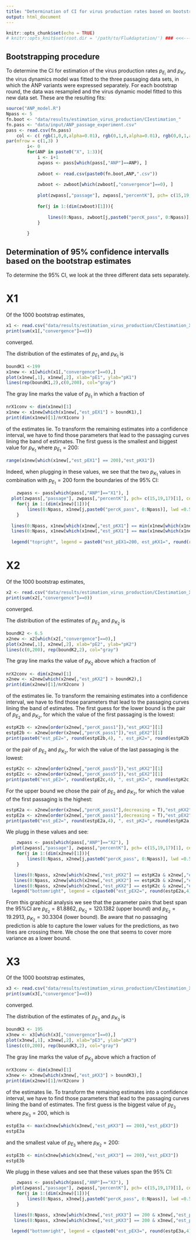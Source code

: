 ```yaml
---
title: "Determination of CI for virus production rates based on bootstrapping"
output: html_document
---
```


```r
knitr::opts_chunk$set(echo = TRUE)
# knitr::opts_knit$set(root.dir = '/path/to/FluAdaptation/') ### <<<--- you have to add the path to the folder on your machine here and uncomment this line!!!
```

## Bootstrapping procedure

To determine the CI for estimation of the virus production rates $p_{E_i}$ and $p_{K_i}$, the virus dynamics model was fitted to the three passaging data sets, in which the ANP variants were expressed separately. For each bootstrap round, the data was resampled and the virus dynamic model fitted to this new data set. These are the resulting fits:

```r
source("ANP_model.R")
Npass <- 5
fn.boot <- "data/results/estimation_virus_production/CIestimation_"
fn.pass <- "data/input/ANP_passage_experiment.csv"
pass <- read.csv(fn.pass)
	col <- c( rgb(1,0,0,alpha=0.01), rgb(0,1,0,alpha=0.01), rgb(0,0,1,alpha=0.01))
par(mfrow = c(1,3) )
		i<- 0
		for(ANP in paste0("X", 1:3)){
			i <- i+1
			zwpass <- pass[which(pass[,"ANP"]==ANP), ]
			
			zwboot <- read.csv(paste0(fn.boot,ANP,".csv"))
			
			zwboot <- zwboot[which(zwboot[,"convergence"]==0), ]
			
			plot(zwpass[,"passage"], zwpass[,"percentK"], pch= c(15,19,17)[i], col = c("red", "green", "blue")[i], xlab="passage", ylab="% K virus", ylim=c(0,100), main=ANP )
			
			for(j in 1:(dim(zwboot)[1])){
				
				lines(0:Npass, zwboot[j,paste0("percK_pass", 0:Npass)], lwd =0.5, col=col[i] )
			}
			
		}

```

## Determination of 95% confidence intervalls based on the bootstrap estimates

To determine the 95% CI, we look at the three different data sets separately. 

# X1
Of the 1000 bootstrap estimates, 

```r
x1 <- read.csv("data/results/estimation_virus_production/CIestimation_X1.csv")
print(sum(x1[,"convergence"]==0))
```
converged. 

The distribution of the estimates of $p_{E_1}$ and  $p_{K_1}$ is

```r
boundK1 <-199
x1new <- x1[which(x1[,"convergence"]==0),]
plot(x1new[,1], x1new[,2], xlab="pE1", ylab="pK1")
lines(rep(boundK1,2),c(0,200), col="gray")
```

The gray line marks the value of $p_{E_1}$ in which a fraction of

```r
nrX1conv <- dim(x1new)[1]
x1new <- x1new[which(x1new[,"est_pEX1"] > boundK1),]
print(dim(x1new)[1]/nrX1conv )
```
of the estimates lie. To transform the remaining estimates into a confidence interval, we have to find those parameters that lead to the passaging curves lining the band of estimates. The first guess is the smallest and biggest value for $p_{K_1}$ where $p_{E_1}=200$:

```r
range(x1new[which(x1new[,"est_pEX1"] == 200),"est_pKX1"])
```

Indeed, when plugging in these values, we see that the two $p_{K_1}$ values in combination with $p_{E_1}=200$ form the boundaries of the 95% CI:

```r
	zwpass <- pass[which(pass[,"ANP"]=="X1"), ]
  plot(zwpass[,"passage"], zwpass[,"percentK"], pch= c(15,19,17)[1], col = c("red", "green", "blue")[1], xlab="passage", ylab="% K virus")#, ylim=c(0,100) )
	for(j in 1:(dim(x1new)[1])){
		lines(0:Npass, x1new[j,paste0("percK_pass", 0:Npass)], lwd =0.5, col=col[1] )
	}
  
  lines(0:Npass, x1new[which(x1new[,"est_pKX1"] == min(x1new[which(x1new[,"est_pEX1"] == 200),"est_pKX1"]))[1], paste0("percK_pass", 0:Npass)], lwd =2, col=1, lty=1)
  lines(0:Npass, x1new[which(x1new[,"est_pKX1"] == max(x1new[which(x1new[,"est_pEX1"] == 200),"est_pKX1"]))[1], paste0("percK_pass", 0:Npass)], lwd =2, col=1, lty=2)
  
  legend("topright", legend = paste0("est_pEX1=200, est_pKX1=", round(range(x1new[which(x1new[,"est_pEX1"] == 200),"est_pKX1"]), digits=4)), col=1, lty = 1:2, lwd=2)
```


# X2
Of the 1000 bootstrap estimates, 

```r
x2 <- read.csv("data/results/estimation_virus_production/CIestimation_X2.csv")
print(sum(x2[,"convergence"]==0))
```
converged. 

The distribution of the estimates of $p_{E_2}$ and  $p_{K_2}$ is

```r
boundK2 <- 6.5
x2new <- x2[which(x2[,"convergence"]==0),]
plot(x2new[,1], x2new[,2], xlab="pE2", ylab="pK2")
lines(c(0,200), rep(boundK2,2), col="gray")
```

The gray line marks the value of $p_{K_2}$ above which a fraction of

```r
nrX2conv <- dim(x2new)[1]
x2new <- x2new[which(x2new[,"est_pKX2"] > boundK2),]
print(dim(x2new)[1]/nrX2conv )
```
of the estimates lie. To transform the remaining estimates into a confidence interval, we have to find those parameters that lead to the passaging curves lining the band of estimates. The first guess for the lower bound is the pair of $p_{E_2}$ and $p_{K_2}$, for which the value of the first passaging is the lowest:

```r
estpK2b <- x2new[order(x2new[,"percK_pass1"]),"est_pKX2"][1]
estpE2b <- x2new[order(x2new[,"percK_pass1"]),"est_pEX2"][1]
print(paste0("est_pE2=", round(estpE2b,4), ", est_pK2=", round(estpK2b,4)))
```

or the pair of $p_{E_2}$ and $p_{K_2}$, for wich the value of the last passaging is the lowest:
```r
estpK2c <- x2new[order(x2new[,"percK_pass5"]),"est_pKX2"][1]
estpE2c <- x2new[order(x2new[,"percK_pass5"]),"est_pEX2"][1]
print(paste0("est_pE2=", round(estpE2c,4), ", est_pK2=", round(estpK2c,4)))
```

For the upper bound we chose the pair of $p_{E_2}$ and $p_{K_2}$, for which the value of the first passaging is the highest:

```r
estpK2a <- x2new[order(x2new[,"percK_pass1"],decreasing = T),"est_pKX2"][1]
estpE2a <- x2new[order(x2new[,"percK_pass1"],decreasing = T),"est_pEX2"][1]
print(paste0("est_pE2=", round(estpE2a,4), ", est_pK2=", round(estpK2a,4)))
```



We plugg in these values and see:

```r
	zwpass <- pass[which(pass[,"ANP"]=="X2"), ]
  plot(zwpass[,"passage"], zwpass[,"percentK"], pch= c(15,19,17)[1], col = c("red", "green", "blue")[2], xlab="passage", ylab="% K virus")#, ylim=c(0,100) )
	for(j in 1:(dim(x2new)[1])){
		lines(0:Npass, x2new[j,paste0("percK_pass", 0:Npass)], lwd =0.5, col=col[2] )
	}

   lines(0:Npass, x2new[which(x2new[,"est_pKX2"] == estpK2a & x2new[,"est_pEX2"] == estpE2a)[1] , paste0("percK_pass", 0:Npass)], lwd =2, col=1, lty=1)
   lines(0:Npass, x2new[which(x2new[,"est_pKX2"] == estpK2b & x2new[,"est_pEX2"] == estpE2b)[1] , paste0("percK_pass", 0:Npass)], lwd =2, col=1, lty=2)
   lines(0:Npass, x2new[which(x2new[,"est_pKX2"] == estpK2c & x2new[,"est_pEX2"] == estpE2c)[1] , paste0("percK_pass", 0:Npass)], lwd =2, col=1, lty=3)
  legend("bottomright", legend = c(paste0("est_pEX2=", round(estpE2a,4),", est_pKX2=", round(estpK2a,4)), paste0("est_pEX2=", round(estpE2b, 4),", est_pKX2=",  round(estpK2b,4)), paste0("est_pEX2=", round(estpE2c,4),", est_pKX2=", round(estpK2c,4))) , col=1, lty = 1:3, lwd=2, cex=0.9)
```

From this graphical analysis we see that the parameter pairs that best span the 95%CI are $p_{E_2} = 81.8862$, $p_{K_2} = 120.1382$ (upper bound) and $p_{E_2} = 19.2913$, $p_{K_2} = 30.3304$ (lower bound). Be aware that no passaging prediction is able to capture the lower values for the predictions, as two lines are crossing there. We chose the one that seems to cover more variance as a lower bound.


# X3
Of the 1000 bootstrap estimates, 

```r
x3 <- read.csv("data/results/estimation_virus_production/CIestimation_X3.csv")
print(sum(x3[,"convergence"]==0))
```
converged. 

The distribution of the estimates of $p_{E_3}$ and  $p_{K_3}$ is

```r
boundK3 <- 195
x3new <- x3[which(x3[,"convergence"]==0),]
plot(x3new[,1], x3new[,2], xlab="pE3", ylab="pK3")
lines(c(0,200), rep(boundK3,2), col="gray")
```

The gray line marks the value of $p_{K_3}$ above which a fraction of

```r
nrX3conv <- dim(x3new)[1]
x3new <- x3new[which(x3new[,"est_pKX3"] > boundK3),]
print(dim(x2new)[1]/nrX2conv )
```
of the estimates lie. To transform the remaining estimates into a confidence interval, we have to find those parameters that lead to the passaging curves lining the band of estimates. The first guess is the biggest value of $p_{E_3}$ where $p_{K_3}=200$, which is

```r
estpE3a <- max(x3new[which(x3new[,"est_pKX3"] == 200),"est_pEX3"])
estpE3a
```
and the smallest value of $p_{E_3}$ where $p_{K_2}=200$:
```r
estpE3b <- min(x3new[which(x3new[,"est_pKX3"] == 200),"est_pEX3"])
estpE3b
```


We plugg in these values and see that these values span the 95% CI:

```r
	zwpass <- pass[which(pass[,"ANP"]=="X3"), ]
  plot(zwpass[,"passage"], zwpass[,"percentK"], pch= c(15,19,17)[1], col = c("red", "green", "blue")[3], xlab="passage", ylab="% K virus")#, ylim=c(0,100) )
	for(j in 1:(dim(x2new)[1])){
		lines(0:Npass, x3new[j,paste0("percK_pass", 0:Npass)], lwd =0.5, col=col[3] )
	}

   lines(0:Npass, x3new[which(x3new[,"est_pKX3"] == 200 & x3new[,"est_pEX3"] == estpE3a)[1] , paste0("percK_pass", 0:Npass)], lwd =2, col=1, lty=1)
   lines(0:Npass, x3new[which(x3new[,"est_pKX3"] == 200 & x3new[,"est_pEX3"] == estpE3b)[1] , paste0("percK_pass", 0:Npass)], lwd =2, col=1, lty=2)
   
  legend("bottomright", legend = c(paste0("est_pEX3=", round(estpE3a,4),", est_pKX3=200"), paste0("est_pEX3=", round(estpE3b,4),", est_pKX3=200")) , col=1, lty = 1:2, lwd=2, cex=0.9)
```




